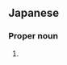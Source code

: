 ==Japanese==
{{ja-kanjitab|はた|や|yomi=kun}}

===Proper noun===
{{ja-pos|proper|はたや}}

# {{surname|lang=ja|sort=はたや}}